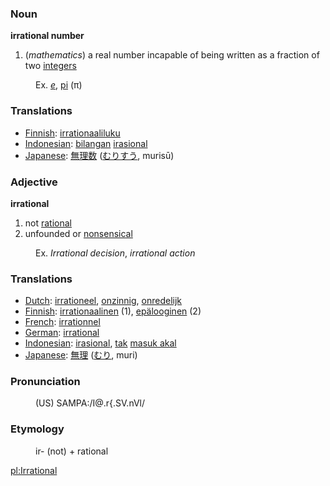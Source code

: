 === Noun ===
'''irrational number'''
# (<i>mathematics</i>) a real number incapable of being written as a fraction of two [[integers]]
:Ex. ''[[e]]'', [[pi]] (&pi;)

=== Translations ===
*[[Finnish]]: [[irrationaaliluku]]
*[[Indonesian]]: [[bilangan]] [[irasional]]
*[[Japanese]]: [[無理数]] ([[むりすう]], murisū)

=== Adjective ===
'''irrational'''
# not [[rational]]
# unfounded or [[nonsensical]]
:Ex. <i>Irrational decision</i>, <i>irrational action</i>

=== Translations ===
*[[Dutch]]: [[irrationeel]], [[onzinnig]], [[onredelijk]]
*[[Finnish]]: [[irrationaalinen]] (1), [[epälooginen]] (2)
*[[French]]: [[irrationnel]]
*[[German]]: [[irrational]]
*[[Indonesian]]: [[irasional]], [[tak]] [[masuk akal]]
*[[Japanese]]: [[無理]] ([[むり]], muri)

=== Pronunciation ===
:(US) SAMPA:/I@.r{.SV.nVl/

=== Etymology ===
:ir- (not) + rational

[[pl:Irrational]]